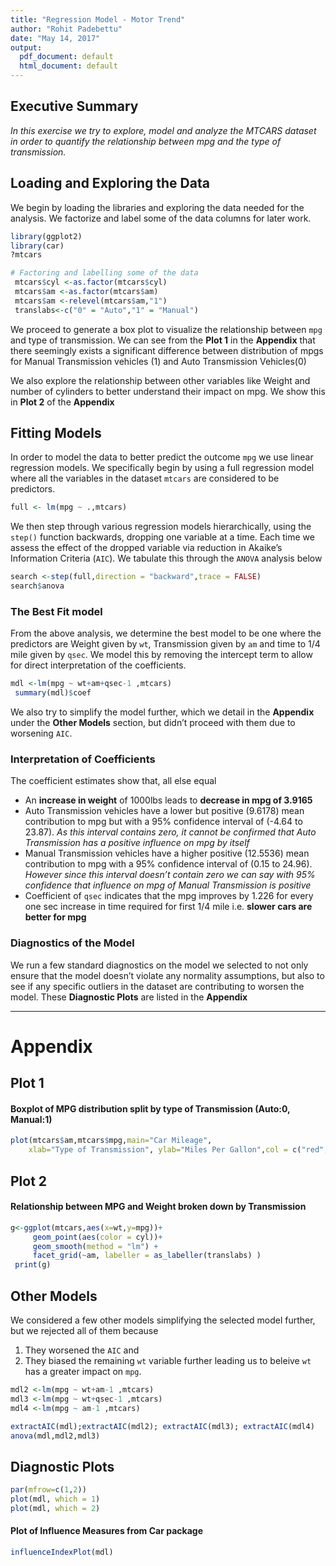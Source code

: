 ```yaml
---
title: "Regression Model - Motor Trend"
author: "Rohit Padebettu"
date: "May 14, 2017"
output:
  pdf_document: default
  html_document: default
---
```


## **Executive Summary**
*In this exercise we try to explore, model and analyze the MTCARS dataset in order to quantify the relationship between mpg and the type of transmission.*

## Loading and Exploring the Data
We begin by loading the libraries and  exploring the data needed for the analysis. We factorize and label some of the data columns for later work.
```r
library(ggplot2)
library(car)
?mtcars

# Factoring and labelling some of the data
 mtcars$cyl <-as.factor(mtcars$cyl)
 mtcars$am <-as.factor(mtcars$am)
 mtcars$am <-relevel(mtcars$am,"1")
 translabs<-c("0" = "Auto","1" = "Manual")
```

We proceed to generate a box plot to visualize the relationship between `mpg` and type of transmission. We can see from the **Plot 1** in the **Appendix** that there seemingly exists a significant difference between distribution of mpgs for Manual Transmission vehicles (1) and Auto Transmission Vehicles(0)

We also explore the relationship between other variables like Weight and number of cylinders to better understand their impact on mpg. We show this in **Plot 2** of the **Appendix**

## Fitting Models
In order to model the data to better predict the outcome `mpg` we use linear regression models. We specifically begin by using a full regression model where all the variables in the dataset `mtcars` are considered to be predictors.
```r
full <- lm(mpg ~ .,mtcars)
```
We then step through various regression models hierarchically, using the `step()` function backwards, dropping one variable at a time. Each time we assess the effect of the dropped variable via reduction in Akaike's Information Criteria (`AIC`). We tabulate this through the `ANOVA` analysis below
```r
search <-step(full,direction = "backward",trace = FALSE)
search$anova
```
### The Best Fit model
From the above analysis, we determine the best model to be one where the predictors are Weight given by `wt`, Transmission given by `am` and time to 1/4 mile given by `qsec`. We model this by removing the intercept term to allow for direct interpretation of the coefficients.

```r
mdl <-lm(mpg ~ wt+am+qsec-1 ,mtcars)
 summary(mdl)$coef
```

We also try to simplify the model further, which we detail in the **Appendix** under the **Other Models** section, but didn't proceed with them due to worsening `AIC`.

### Interpretation of Coefficients
The coefficient estimates show that, all else equal

- An **increase in weight** of 1000lbs leads to **decrease in mpg of 3.9165**
- Auto Transmission vehicles have a lower but positive (9.6178) mean contribution to mpg but with a 95% confidence interval of (-4.64 to 23.87). _As this interval contains zero, it cannot be confirmed that Auto Transmission has a positive influence on mpg by itself_
- Manual Transmission vehicles have a higher positive (12.5536) mean contribution to mpg with a 95% confidence interval of (0.15 to 24.96). _However since this interval doesn't contain zero we can say with 95% confidence that influence on mpg of Manual Transmission is positive_
- Coefficient of `qsec` indicates that the mpg improves by 1.226 for every one sec increase in time required for first 1/4 mile i.e. **slower cars are better for mpg**

### Diagnostics of the Model
We run a few standard diagnostics on the model we selected to not only ensure that the model doesn't violate any normality assumptions, but also to see if any specific outliers in the dataset are contributing to worsen the model. These **Diagnostic Plots** are listed in the **Appendix**


---------------
# Appendix

## Plot 1 

#### Boxplot of MPG distribution split by type of Transmission (Auto:0, Manual:1)
```r
plot(mtcars$am,mtcars$mpg,main="Car Mileage", 
  	xlab="Type of Transmission", ylab="Miles Per Gallon",col = c("red","blue"))
```

## Plot 2

#### Relationship between MPG and Weight broken down by Transmission 
```r
g<-ggplot(mtcars,aes(x=wt,y=mpg))+
     geom_point(aes(color = cyl))+
     geom_smooth(method = "lm") +
     facet_grid(~am, labeller = as_labeller(translabs) )
 print(g)
```

## Other Models

We considered a few other models simplifying the selected model further, but we rejected all of them because 

1. They worsened the `AIC` and 
2. They biased the remaining `wt` variable further leading us to beleive `wt` has a greater impact on `mpg`.

```r
mdl2 <-lm(mpg ~ wt+am-1 ,mtcars)
mdl3 <-lm(mpg ~ wt+qsec-1 ,mtcars)
mdl4 <-lm(mpg ~ am-1 ,mtcars)

extractAIC(mdl);extractAIC(mdl2); extractAIC(mdl3); extractAIC(mdl4)
anova(mdl,mdl2,mdl3)
```


## Diagnostic Plots

```r
par(mfrow=c(1,2))
plot(mdl, which = 1)
plot(mdl, which = 2)
```

#### Plot of Influence Measures from Car package
```r
influenceIndexPlot(mdl)
```
